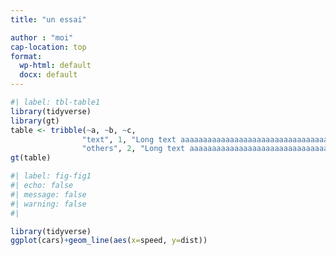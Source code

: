 ```yaml
---
title: "un essai"

author : "moi"
cap-location: top
format:
  wp-html: default
  docx: default
---
```


```r
#| label: tbl-table1
library(tidyverse)
library(gt)
table <- tribble(~a, ~b, ~c,
                "text", 1, "Long text aaaaaaaaaaaaaaaaaaaaaaaaaaaaaaaaaaaaargh",
                "others", 2, "Long text aaaaaaaaaaaaaaaaaaaaaaaaaaaaaaaaaaaaargh") 
gt(table)
```

```r
#| label: fig-fig1
#| echo: false
#| message: false
#| warning: false
#| 

library(tidyverse)
ggplot(cars)+geom_line(aes(x=speed, y=dist))

```
